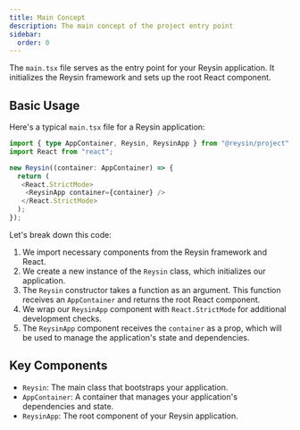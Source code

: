 ```yaml
---
title: Main Concept
description: The main concept of the project entry point
sidebar:
  order: 0
---
```


The `main.tsx` file serves as the entry point for your Reysin application. It initializes the Reysin framework and sets up the root React component.

## Basic Usage

Here's a typical `main.tsx` file for a Reysin application:

```typescript jsx
import { type AppContainer, Reysin, ReysinApp } from "@reysin/project";
import React from "react";

new Reysin((container: AppContainer) => {
  return (
   <React.StrictMode>
    <ReysinApp container={container} />
   </React.StrictMode>
  );
});
```

Let's break down this code:

1. We import necessary components from the Reysin framework and React.
2. We create a new instance of the `Reysin` class, which initializes our application.
3. The `Reysin` constructor takes a function as an argument. This function receives an `AppContainer` and returns the root React component.
4. We wrap our `ReysinApp` component with `React.StrictMode` for additional development checks.
5. The `ReysinApp` component receives the `container` as a prop, which will be used to manage the application's state and dependencies.

## Key Components

- `Reysin`: The main class that bootstraps your application.
- `AppContainer`: A container that manages your application's dependencies and state.
- `ReysinApp`: The root component of your Reysin application.